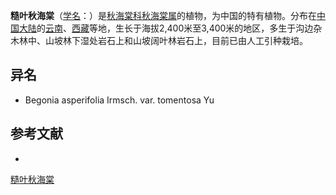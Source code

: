 {{Speciesbox
| taxon = Begonia asperifolia
| authority = [[Irmsch.|Irmsch.]], 1927
| subdivision_ranks =[[变种|变种]]
| subdivision =
* 糙叶秋海棠 ''B. a.'' var. ''asperifolia''
}}

'''糙叶秋海棠'''（[[学名|学名]]：{{lang|la|''Begonia asperifolia''}}）是[[秋海棠科|秋海棠科]][[秋海棠属|秋海棠属]]的植物，为中国的特有植物。分布在[[中国大陆|中国大陆]]的[[云南|云南]]、[[西藏|西藏]]等地，生长于海拔2,400米至3,400米的地区，多生于沟边杂木林中、山坡林下湿处岩石上和山坡阔叶林岩石上，目前已由人工引种栽培。

== 异名 ==
* Begonia asperifolia Irmsch. var. tomentosa Yu

== 参考文献 ==
<div class="references-small">
* {{cite web| url =http://www.bioinfo.cn/db05/KmzwSpecies.php?action=view&id=1651| title =糙叶秋海棠（原变种）| work =《中国高等植物数据库全库》| publisher =中国科学院微生物研究所| author =昆明植物研究所| accessdate =2009-02-22| deadurl =yes| archiveurl =https://web.archive.org/web/20160305063644/http://www.bioinfo.cn/db05/KmzwSpecies.php?action=view&id=1651| archivedate =2016-03-05}}
</div>
{{Taxonbar|from=Q15225616}}

[[Category:秋海棠属|糙叶秋海棠]]


{{植物小作品}}